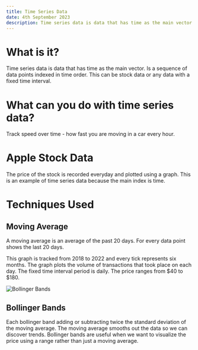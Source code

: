 ```yaml
---
title: Time Series Data
date: 4th September 2023
description: Time series data is data that has time as the main vector. Is a sequence of data points indexed in time order. This can be stock data or any data with a fixed time interval.
---
```


# **What is it?**
Time series data is data that has time as the main vector. Is a sequence of data points indexed in time order. This can be stock data or any data with a fixed time interval. 

# **What can you do with time series data?**
Track speed over time - how fast you are moving in a car every hour. 

# **Apple Stock Data**
The price of the stock is recorded everyday and plotted using a graph. This is an example of time series data because the main index is time.

# **Techniques Used**

## **Moving Average**
A moving average is an average of the past 20 days. For every data point shows the last 20 days.

This graph is tracked from 2018 to 2022 and every tick represents six months. The graph plots the volume of transactions that took place on each day. The fixed time interval period is daily. The price ranges from $40 to $180. 


![Bollinger Bands](/time_series_data.png "bollinger bands")

## **Bollinger Bands**
Each bollinger band adding or subtracting twice the standard deviation of the moving average. The moving average smooths out the data so we can discover trends. Bollinger bands are useful when we want to visualize the price using a range rather than just a moving average. 
